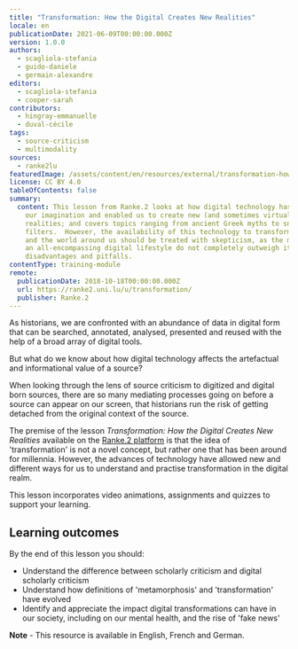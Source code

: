 ```yaml
---
title: "Transformation: How the Digital Creates New Realities"
locale: en
publicationDate: 2021-06-09T00:00:00.000Z
version: 1.0.0
authors:
  - scagliola-stefania
  - guido-daniele
  - germain-alexandre
editors:
  - scagliola-stefania
  - cooper-sarah
contributors:
  - hingray-emmanuelle
  - duval-cécile
tags:
  - source-criticism
  - multimodality
sources:
  - ranke2lu
featuredImage: /assets/content/en/resources/external/transformation-how-the-digital-creates-new-realities/image.jpg
license: CC BY 4.0
tableOfContents: false
summary:
  content: This lesson from Ranke.2 looks at how digital technology has stirred
    our imagination and enabled us to create new (and sometimes virtual)
    realities; and covers topics ranging from ancient Greek myths to snapchat
    filters.  However, the availability of this technology to transform both us
    and the world around us should be treated with skepticism, as the merits of
    an all-encompassing digital lifestyle do not completely outweigh its
    disadvantages and pitfalls.
contentType: training-module
remote:
  publicationDate: 2018-10-18T00:00:00.000Z
  url: https://ranke2.uni.lu/u/transformation/
  publisher: Ranke.2
---
```

As historians, we are confronted with an abundance of data in digital form that can be searched, annotated, analysed, presented and reused with the help of a broad array of digital tools.

But what do we know about how digital technology affects the artefactual and informational value of a source?

When looking through the lens of source criticism to digitized and digital born sources, there are so many mediating processes going on before a source can appear on our screen, that historians run the risk of getting detached from the original context of the source.

The premise of the lesson *Transformation: How the Digital Creates New Realities* available on the [Ranke.2 platform](https://ranke2.uni.lu/u/transformation) is that the idea of 'transformation' is not a novel concept, but rather one that has been around for millennia. However, the advances of technology have allowed new and different ways for us to understand and practise transformation in the digital realm.

This lesson incorporates video animations, assignments and quizzes to support your learning.

## Learning outcomes

By the end of this lesson you should:

* Understand the difference between scholarly criticism and digital scholarly criticism
* Understand how definitions of 'metamorphosis' and 'transformation' have evolved
* Identify and appreciate the impact digital transformations can have in our society, including on our mental health, and the rise of 'fake news'

**Note** - This resource is available in English, French and German.

